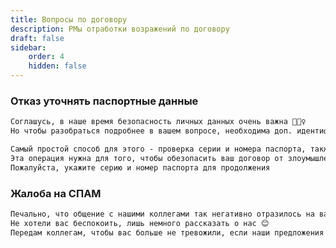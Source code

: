 ```yaml
---
title: Вопросы по договору
description: РМы отработки возражений по договору
draft: false
sidebar:
    order: 4
    hidden: false
---
```


### Отказ уточнять паспортные данные

```txt
Соглашусь, в наше время безопасность личных данных очень важна 🕵🏻‍♀️
Но чтобы разобраться подробнее в вашем вопросе, необходима доп. идентификация

Самый простой способ для этого - проверка серии и номера паспорта, также данные есть на договоре
Эта операция нужна для того, чтобы обезопасить ваш договор от злоумышленников
Пожалуйста, укажите серию и номер паспорта для продолжения
```

### Жалоба на СПАМ

```txt
Печально, что общение с нашими коллегами так негативно отразилось на вашем настрое к нашей Компании :(
Не хотели вас беспокоить, лишь немного рассказать о нас 😊
Передам коллегам, чтобы вас больше не тревожили, если наши предложения вам не интересны 🙏
```
